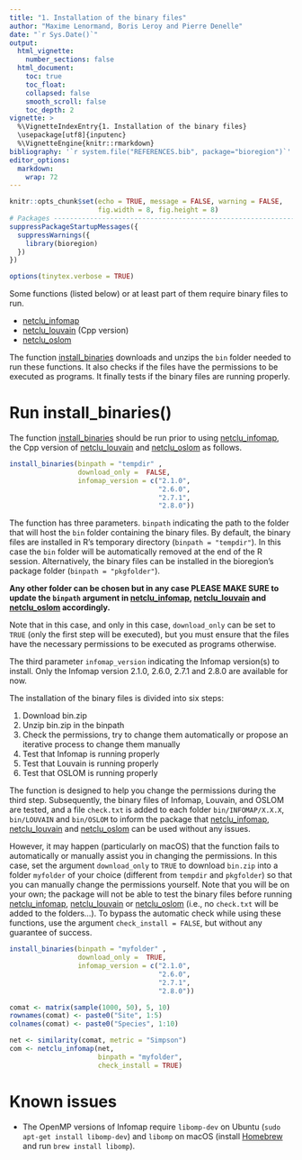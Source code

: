 ```yaml
---
title: "1. Installation of the binary files"
author: "Maxime Lenormand, Boris Leroy and Pierre Denelle"
date: "`r Sys.Date()`"
output: 
  html_vignette:
    number_sections: false
  html_document:
    toc: true
    toc_float:
    collapsed: false
    smooth_scroll: false
    toc_depth: 2
vignette: >
  %\VignetteIndexEntry{1. Installation of the binary files}
  \usepackage[utf8]{inputenc}
  %\VignetteEngine{knitr::rmarkdown}
bibliography: '`r system.file("REFERENCES.bib", package="bioregion")`'
editor_options: 
  markdown: 
    wrap: 72
---
```


```r

knitr::opts_chunk$set(echo = TRUE, message = FALSE, warning = FALSE,
                      fig.width = 8, fig.height = 8)
# Packages --------------------------------------------------------------------
suppressPackageStartupMessages({
  suppressWarnings({
    library(bioregion)
  })
})

options(tinytex.verbose = TRUE)

```

Some functions (listed below) or at least part of them require binary
files to run.

-   [netclu_infomap](https://bioRgeo.github.io/bioregion/reference/netclu_infomap.html)
-   [netclu_louvain](https://bioRgeo.github.io/bioregion/reference/netclu_louvain.html)
    (Cpp version)
-   [netclu_oslom](https://bioRgeo.github.io/bioregion/reference/netclu_oslom.html)

The function
[install_binaries](https://bioRgeo.github.io/bioregion/reference/install_binaries.html)
downloads and unzips the `bin` folder needed to run these functions. It
also checks if the files have the permissions to be executed as
programs. It finally tests if the binary files are running properly.

# Run install_binaries()

The function
[install_binaries](https://bioRgeo.github.io/bioregion/reference/install_binaries.html)
should be run prior to using
[netclu_infomap](https://bioRgeo.github.io/bioregion/reference/netclu_infomap.html),
the Cpp version of
[netclu_louvain](https://bioRgeo.github.io/bioregion/reference/netclu_louvain.html)
and
[netclu_oslom](https://bioRgeo.github.io/bioregion/reference/netclu_oslom.html)
as follows.

```r
install_binaries(binpath = "tempdir" ,
                 download_only =  FALSE,
                 infomap_version = c("2.1.0", 
                                     "2.6.0",
                                     "2.7.1",
                                     "2.8.0"))
```

The function has three parameters. `binpath` indicating the path to the
folder that will host the `bin` folder containing the binary files. By
default, the binary files are installed in R's temporary directory
(`binpath = "tempdir"`). In this case the `bin` folder will be
automatically removed at the end of the R session. Alternatively, the
binary files can be installed in the bioregion's package folder
(`binpath = "pkgfolder"`). 

**Any other folder can be chosen but in any
case PLEASE MAKE SURE to update the `binpath` argument in
[netclu_infomap](https://bioRgeo.github.io/bioregion/reference/netclu_infomap.html),
[netclu_louvain](https://bioRgeo.github.io/bioregion/reference/netclu_louvain.html)
and
[netclu_oslom](https://bioRgeo.github.io/bioregion/reference/netclu_oslom.html)
accordingly.** 

Note that in this case, and only in this case,
`download_only` can be set to `TRUE` (only the first step will be
executed), but you must ensure that the files have the necessary
permissions to be executed as programs otherwise.

The third parameter `infomap_version` indicating the Infomap version(s)
to install. Only the Infomap version 2.1.0, 2.6.0, 2.7.1 and 2.8.0 are
available for now.

The installation of the binary files is divided into six steps:

1. Download bin.zip
2. Unzip bin.zip in the binpath
3. Check the permissions, try to change them automatically or propose an iterative process to change them manually
4. Test that Infomap is running properly
5. Test that Louvain is running properly
6. Test that OSLOM is running properly

The function is designed to help you change the permissions during the third 
step. Subsequently, the binary files of Infomap, Louvain, and OSLOM are tested, 
and a file `check.txt` is added to each folder `bin/INFOMAP/X.X.X`, `bin/LOUVAIN`
and `bin/OSLOM` to inform the package that [netclu_infomap](https://bioRgeo.github.io/bioregion/reference/netclu_infomap.html),
[netclu_louvain](https://bioRgeo.github.io/bioregion/reference/netclu_louvain.html)
and
[netclu_oslom](https://bioRgeo.github.io/bioregion/reference/netclu_oslom.html) 
can be used without any issues.

However, it may happen (particularly on macOS) that the function fails to 
automatically or manually assist you in changing the permissions. In this case, 
set the argument `download_only` to `TRUE` to download `bin.zip` into a folder 
`myfolder` of your choice (different from `tempdir` and `pkgfolder`) so that you
can manually change the permissions yourself. Note that you will be on your own;
the package will not be able to test the binary files before running [netclu_infomap](https://bioRgeo.github.io/bioregion/reference/netclu_infomap.html),
[netclu_louvain](https://bioRgeo.github.io/bioregion/reference/netclu_louvain.html)
or
[netclu_oslom](https://bioRgeo.github.io/bioregion/reference/netclu_oslom.html) 
(i.e., no `check.txt` will be added to the folders...). To bypass the automatic
check while using these functions, use the argument `check_install = FALSE`, but 
without any guarantee of success.

```r
install_binaries(binpath = "myfolder" ,
                 download_only =  TRUE,
                 infomap_version = c("2.1.0", 
                                     "2.6.0",
                                     "2.7.1",
                                     "2.8.0"))

comat <- matrix(sample(1000, 50), 5, 10)
rownames(comat) <- paste0("Site", 1:5)
colnames(comat) <- paste0("Species", 1:10)

net <- similarity(comat, metric = "Simpson")
com <- netclu_infomap(net,
                      binpath = "myfolder",
                      check_install = TRUE)
```

# Known issues

-   The OpenMP versions of Infomap require `libomp-dev` on Ubuntu
    (`sudo apt-get install libomp-dev`) and `libomp` on macOS (install
    [Homebrew](https://brew.sh) and run `brew install libomp`).
